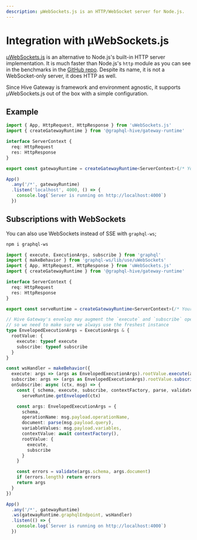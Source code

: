 ```yaml
---
description: µWebSockets.js is an HTTP/WebSocket server for Node.js.
---
```



# Integration with µWebSockets.js

[µWebSockets.js](https://github.com/uNetworking/uWebSockets.js) is an alternative to Node.js's
built-in HTTP server implementation. It is much faster than Node.js's `http` module as you can see
in the benchmarks in the
[GitHub repo](https://github.com/uNetworking/uWebSockets/tree/master/benchmarks#benchmark-driven-development).
Despite its name, it is not a WebSocket-only server, it does HTTP as well.

Since Hive Gateway is framework and environment agnostic, it supports µWebSockets.js out of the box
with a simple configuration.

## Example

```ts filename="index.ts"
import { App, HttpRequest, HttpResponse } from 'uWebSockets.js'
import { createGatewayRuntime } from '@graphql-hive/gateway-runtime'

interface ServerContext {
  req: HttpRequest
  res: HttpResponse
}

export const gatewayRuntime = createGatewayRuntime<ServerContext>(/* Your configuration */)

App()
  .any('/*', gatewayRuntime)
  .listen('localhost', 4000, () => {
    console.log(`Server is running on http://localhost:4000`)
  })
```

## Subscriptions with WebSockets

You can also use WebSockets instead of SSE with `graphql-ws`;

```sh npm2yarn
npm i graphql-ws
```

```ts filename="index.ts"
import { execute, ExecutionArgs, subscribe } from 'graphql'
import { makeBehavior } from 'graphql-ws/lib/use/uWebSockets'
import { App, HttpRequest, HttpResponse } from 'uWebSockets.js'
import { createGatewayRuntime } from '@graphql-hive/gateway-runtime'

interface ServerContext {
  req: HttpRequest
  res: HttpResponse
}

export const serveRuntime = createGatewayRuntime<ServerContext>(/* Your configuration */)

// Hive Gateway's envelop may augment the `execute` and `subscribe` operations
// so we need to make sure we always use the freshest instance
type EnvelopedExecutionArgs = ExecutionArgs & {
  rootValue: {
    execute: typeof execute
    subscribe: typeof subscribe
  }
}

const wsHandler = makeBehavior({
  execute: args => (args as EnvelopedExecutionArgs).rootValue.execute(args),
  subscribe: args => (args as EnvelopedExecutionArgs).rootValue.subscribe(args),
  onSubscribe: async (ctx, msg) => {
    const { schema, execute, subscribe, contextFactory, parse, validate } =
      serveRuntime.getEnveloped(ctx)

    const args: EnvelopedExecutionArgs = {
      schema,
      operationName: msg.payload.operationName,
      document: parse(msg.payload.query),
      variableValues: msg.payload.variables,
      contextValue: await contextFactory(),
      rootValue: {
        execute,
        subscribe
      }
    }

    const errors = validate(args.schema, args.document)
    if (errors.length) return errors
    return args
  }
})

App()
  .any('/*', gatewayRuntime)
  .ws(gatewayRuntime.graphqlEndpoint, wsHandler)
  .listen(() => {
    console.log(`Server is running on http://localhost:4000`)
  })
```
